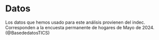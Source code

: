 # Datos

Los datos que hemos usado para este análisis provienen del indec. Corresponden a la encuesta permanente de hogares de Mayo de 2024.(@BasededatosTICS)